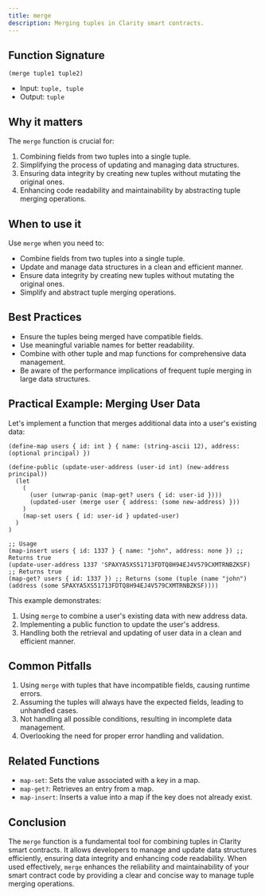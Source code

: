 ```yaml
---
title: merge
description: Merging tuples in Clarity smart contracts.
---
```


## Function Signature

```clarity
(merge tuple1 tuple2)
```

- Input: `tuple, tuple`
- Output: `tuple`

## Why it matters

The `merge` function is crucial for:

1. Combining fields from two tuples into a single tuple.
2. Simplifying the process of updating and managing data structures.
3. Ensuring data integrity by creating new tuples without mutating the original ones.
4. Enhancing code readability and maintainability by abstracting tuple merging operations.

## When to use it

Use `merge` when you need to:

- Combine fields from two tuples into a single tuple.
- Update and manage data structures in a clean and efficient manner.
- Ensure data integrity by creating new tuples without mutating the original ones.
- Simplify and abstract tuple merging operations.

## Best Practices

- Ensure the tuples being merged have compatible fields.
- Use meaningful variable names for better readability.
- Combine with other tuple and map functions for comprehensive data management.
- Be aware of the performance implications of frequent tuple merging in large data structures.

## Practical Example: Merging User Data

Let's implement a function that merges additional data into a user's existing data:

```clarity
(define-map users { id: int } { name: (string-ascii 12), address: (optional principal) })

(define-public (update-user-address (user-id int) (new-address principal))
  (let
    (
      (user (unwrap-panic (map-get? users { id: user-id })))
      (updated-user (merge user { address: (some new-address) }))
    )
    (map-set users { id: user-id } updated-user)
  )
)

;; Usage
(map-insert users { id: 1337 } { name: "john", address: none }) ;; Returns true
(update-user-address 1337 'SPAXYA5XS51713FDTQ8H94EJ4V579CXMTRNBZKSF) ;; Returns true
(map-get? users { id: 1337 }) ;; Returns (some (tuple (name "john") (address (some SPAXYA5XS51713FDTQ8H94EJ4V579CXMTRNBZKSF))))
```

This example demonstrates:
1. Using `merge` to combine a user's existing data with new address data.
2. Implementing a public function to update the user's address.
3. Handling both the retrieval and updating of user data in a clean and efficient manner.

## Common Pitfalls

1. Using `merge` with tuples that have incompatible fields, causing runtime errors.
2. Assuming the tuples will always have the expected fields, leading to unhandled cases.
3. Not handling all possible conditions, resulting in incomplete data management.
4. Overlooking the need for proper error handling and validation.

## Related Functions

- `map-set`: Sets the value associated with a key in a map.
- `map-get?`: Retrieves an entry from a map.
- `map-insert`: Inserts a value into a map if the key does not already exist.

## Conclusion

The `merge` function is a fundamental tool for combining tuples in Clarity smart contracts. It allows developers to manage and update data structures efficiently, ensuring data integrity and enhancing code readability. When used effectively, `merge` enhances the reliability and maintainability of your smart contract code by providing a clear and concise way to manage tuple merging operations.

